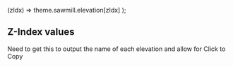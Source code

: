 
  (zIdx) => theme.sawmill.elevation[zIdx]
);

## Z-Index values

Need to get this to output the name of each elevation and allow for Click to Copy

<ZIndexShowcases values={keys} />
